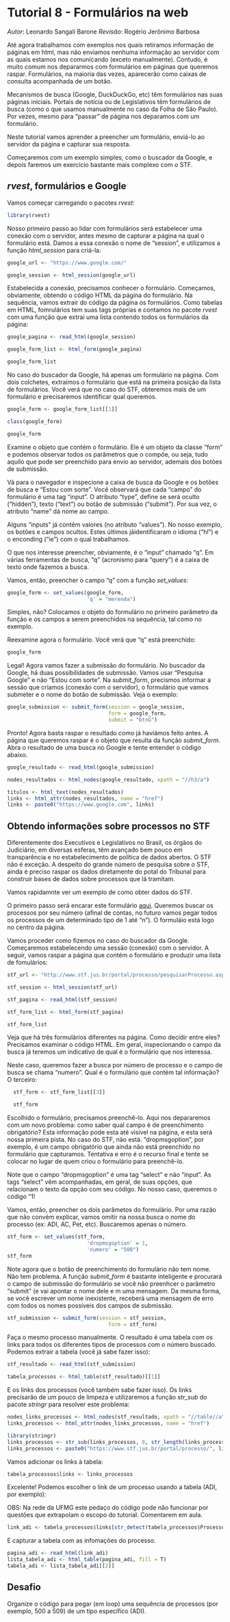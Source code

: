# Tutorial 8 - Formulários na web
_Autor_: Leonardo Sangali Barone
_Revisão_: Rogério Jerônimo Barbosa

Até agora trabalhamos com exemplos nos quais retiramos informação de páginas em html, mas não enviamos nenhuma informação ao servidor com as quais estamos nos comunicando (exceto manualmente). Contudo, é muito comum nos depararmos com formulários em páginas que queremos raspar. Formulários, na maioria das vezes, aparecerão como caixas de consulta acompanhada de um botão.

Mecanismos de busca (Google, DuckDuckGo, etc) têm formulários nas suas páginas iniciais. Portais de notícia ou de Legislativos têm formulários de busca (como o que usamos manualmente no caso da Folha de São Paulo). Por vezes, mesmo para "passar" de página nos deparamos com um formulário.

Neste tutorial vamos aprender a preencher um formulário, enviá-lo ao servidor da página e capturar sua resposta.

Começaremos com um exemplo simples, como o buscador da Google, e depois faremos um exercício bastante mais complexo com o STF.

## _rvest_, formulários e Google 

Vamos começar carregando o pacotes _rvest_:

```r
library(rvest)
```

Nosso primeiro passo ao lidar com formulários será estabelecer uma conexão com o servidor, antes mesmo de capturar a página na qual o formulário está. Damos a essa conexão o nome de "session", e utilizamos a função _html\_session_ para criá-la:

```r
google_url <- "https://www.google.com/"

google_session <- html_session(google_url)
```

Estabelecida a conexão, precisamos conhecer o formulário. Começamos, obviamente, obtendo o código HTML da página do formulário. Na sequência, vamos extrair do código da página os formulários. Como tabelas em HTML, fomrulários tem suas tags próprias e contamos no pacote _rvest_ com uma função que extrai uma lista contendo todos os formulários da página:

```r
google_pagina <- read_html(google_session)

google_form_list <- html_form(google_pagina)

google_form_list
```

No caso do buscador da Google, há apenas um formulário na página. Com dois colchetes, extraímos o formulário que está na primeira posição da lista de formulários. Você verá que no caso do STF, obteremos mais de um formulário e precisaremos identificar qual queremos.

```r
google_form <- google_form_list[[1]]

class(google_form)

google_form
```

Examine o objeto que contém o formulário. Ele é um objeto da classe "form" e podemos observar todos os parâmetros que o compõe, ou seja, tudo aquilo que pode ser preenchido para envio ao servidor, ademais dos botões de submissão.

Vá para o navegador e inspecione a caixa de busca da Google e os botões de busca e "Estou com sorte". Você observará que cada "campo" do formulário é uma tag "input". O atributo "type", define se será oculto ("hidden"), texto ("text") ou botão de submissão ("submit"). Por sua vez, o atributo "name" dá nome ao campo.

Alguns "inputs" já contêm valores (no atributo "values"). No nosso exemplo, os botões e campos ocultos. Estes últimos jáidentificaram o idioma ("hl") e o enconding ("ie") com o qual trabalhamos.

O que nos interesse preencher, obviamente, é o "input" chamado "q". Em várias ferramentas de busca, "q" (acronismo para "query") é a caixa de texto onde fazemos a busca.

Vamos, então, preencher o campo "q" com a função _set\_values_:

```r
google_form <- set_values(google_form,
                          'q' = "merenda")
```

Simples, não? Colocamos o objeto do formulário no primeiro parâmetro da função e os campos a serem preenchidos na sequência, tal como no exemplo.

Reexamine agora o formulário. Você verá que "q" está preenchido:

```r
google_form
```

Legal! Agora vamos fazer a submissão do formulário. No buscador da Google, há duas possibilidades de submissão. Vamos usar "Pesquisa Google" e não "Estou com sorte". Na _submit\_form_, precismos informar a sessão que criamos (conexão com o servidor), o formulário que vamos submeter e o nome do botão de submissão. Veja o exemplo: 

```r
google_submission <- submit_form(session = google_session, 
                                 form = google_form, 
                                 submit = "btnG")
```

Pronto! Agora basta raspar o resultado como já haviámos feito antes. A página que queremos raspar é o objeto que resulta da função _submit\_form_. Abra o resultado de uma busca no Google e tente entender o código abaixo.

```r
google_resultado <- read_html(google_submission)

nodes_resultados <- html_nodes(google_resultado, xpath = "//h3/a")

titulos <- html_text(nodes_resultados)
links <- html_attr(nodes_resultados, name = "href")
links <- paste0("https://www.google.com", links)
```

## Obtendo informações sobre processos no STF

Diferentemente dos Executivos e Legislativos no Brasil, os órgãos do Judiciário, em diversas esferas, têm avançado bem pouco em transparência e no estabelecimento de política de dados abertos. O STF não é exceção. A despeito do grande número de pesquisa sobre o STF, ainda é preciso raspar os dados diretamente do potal do Tribunal para construir bases de dados sobre processos que lá tramitam.

Vamos rapidamnte ver um exemplo de como obter dados do STF.

O primeiro passo será encarar este formulário [aqui](http://www.stf.jus.br/portal/processo/pesquisarProcesso.asp). Queremos buscar os processos por seu número (afinal de contas, no futuro vamos pegar todos os processos de um determinado tipo de 1 até "n"). O formuláio está logo no centro da página.

Vamos proceder como fizemos no caso do buscador da Google. Começaremos estabelecendo uma sessão (conexão) com o servidor. A seguir, vamos raspar a página que contém o formulário e produzir uma lista de fomulários:

```r
stf_url <- "http://www.stf.jus.br/portal/processo/pesquisarProcesso.asp"

stf_session <- html_session(stf_url)

stf_pagina <- read_html(stf_session)

stf_form_list <- html_form(stf_pagina)

stf_form_list
```

Veja que há três formulários diferentes na página. Como decidir entre eles? Precisamos examinar o código HTML. Em geral, inspecionando o campo da busca já teremos um indicativo de qual é o formulário que nos interessa.

Neste caso, queremos fazer a busca por número de processo e o campo de busca se chama "numero". Qual é o formulário que contém tal informação? O terceiro:

```r
  stf_form <- stf_form_list[[3]]

  stf_form
```
Escolhido o formulário, precisamos preenchê-lo. Aqui nos depararemos com um novo problema: como saber qual campo é de preenchimento obrigatório? Esta informação pode esta até visível na página, e esta será nossa primeira pista. No caso do STF, não está. "dropmsgoption", por exemplo, é um campo obrigatório que ainda não está preenchido no formulário que capturamos. Tentativa e erro é o recurso final e tente se colocar no lugar de quem criou o formulário para preenchê-lo.

Note que o campo "dropmsgoption" é uma tag "select" e não "input". As tags "select" vêm acompanhadas, em geral, de suas opções, que relacionam o texto da opção com seu código. No nosso caso, queremos o código "1!

Vamos, então, preencher os dois parâmetos do formulário. Por uma razão que não convém explicar, vamos omitir na nossa busca o nome do processo (ex: ADI, AC, Pet, etc). Buscaremos apenas o número.

```r
stf_form <- set_values(stf_form,
                          'dropmsgoption' = 1,
                          'numero' = "500")
stf_form                  
```

Note agora que o botão de preenchimento do formulário não tem nome. Não tem problema. A função _submit\_form_ é bastante inteligente e procurará o campo de submissão do formulário se você não preenhcer o parâmetro "submit" (e vai apontar o nome dele e m uma mensagem. Da mesma forma, se você escrever um nome inexistente, receberá uma mensagem de erro com todos os nomes possíveis dos campos de submissão.

```r
stf_submission <- submit_form(session = stf_session, 
                                 form = stf_form)
```
Faça o mesmo processo manualmente. O resultado é uma tabela com os links para todos os diferentes tipos de processos com o número buscado. Podemos extrair a tabela (você já sabe fazer isso):

```r
stf_resultado <- read_html(stf_submission)

tabela_processos <- html_table(stf_resultado)[[1]]
```

E os links dos processos (você também sabe fazer isso). Os links precisarão de um pouco de limpeza e utilizaremos a função _str\_sub_ do pacote _stringr_ para resolver este problema:

```r
nodes_links_processos <- html_nodes(stf_resultado, xpath = "//table//a")
links_processos <- html_attr(nodes_links_processos, name = "href")

library(stringr)
links_processos <- str_sub(links_processos, 8, str_length(links_processos))
links_processos <- paste0("https://www.stf.jus.br/portal/processo/", links_processos)
```

Vamos adicionar os links à tabela:

```r
tabela_processos$links <- links_processos
```

Excelente! Podemos escolher o  link de um processo usando a tabela (ADI, por exemplo):

OBS: Na rede da UFMG este pedaço do código pode não funcionar por questões que extrapolam o escopo do tutorial. Comentarem em aula.

```r
link_adi <- tabela_processos$links[str_detect(tabela_processos$Processo, "ADI")]
```
E capturar a tabela com as infomações do processo.

```r
pagina_adi <- read_html(link_adi)
lista_tabela_adi <- html_table(pagina_adi, fill = T)
tabela_adi <- lista_tabela_adi[[2]]
```

## Desafio

Organize o código para pegar (em loop) uma sequência de processos (por exemplo, 500 a 509) de um tipo específico (ADI).
